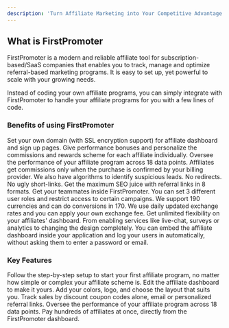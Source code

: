 ```yaml
---
description: 'Turn Affiliate Marketing into Your Competitive Advantage'
---
```

## What is FirstPromoter
FirstPromoter is a modern and reliable affiliate tool for subscription-based/SaaS companies that enables you to track, manage and optimize referral-based marketing programs. It is easy to set up, yet powerful to scale with your growing needs.

Instead of coding your own affiliate programs, you can simply integrate with FirstPromoter to handle your affiliate programs for you with a few lines of code.

### Benefits of using FirstPromoter

<CardGroup cols={2}>
  <Card title="Use your own domain" icon="square-1">
     Set your own domain (with SSL encryption support) for affiliate dashboard and sign up pages.
  </Card>
   <Card title="Individual rewards and bonuses" icon="square-2">
     Give performance bonuses and personalize the commissions and rewards scheme for each affiliate individually.
  </Card>
  <Card title="Direct URL tracking" icon="square-3">
     Oversee the performance of your affiliate program across 18 data points.
  </Card>
   <Card title="Fraud Protection" icon="square-4">
      Affiliates get commissions only when the purchase is confirmed by your billing provider. We also have algorithms to identify suspicious leads.
  </Card>
  <Card title="SEO-friendly referral links" icon="square-4">
     No redirects. No ugly short-links. Get the maximum SEO juice with referral links in 8 formats. 
  </Card>
  <Card title="Invite your team" icon="square-5">
     Get your teammates inside FirstPromoter. You can set 3 different user roles and restrict access to certain campaigns.
  </Card>
  <Card title="Multiple currencies" icon="square-6">
      We support 190 currencies and can do conversions in 170. We use daily updated exchange rates and you can apply your own exchange fee.
  </Card>
  <Card title="Custom CSS and Javascript" icon="square-7">
      Get unlimited flexibility on your affiliates' dashboard. From enabling services like live-chat, surveys or analytics to changing the design completely.
  </Card>
  <Card title="Embeddable affiliate dashboard" icon="square-8">
      You can embed the affiliate dashboard inside your application and log your users in automatically, without asking them to enter a password or email.
  </Card>
  
  
</CardGroup>



### Key Features

<CardGroup cols={2}>
  <Card title="Launch affiliate and referral campaigns with ease" icon="square-1">
     Follow the step-by-step setup to start your first affiliate program, no matter how simple or complex your affiliate scheme is.
  </Card>
  <Card title="Customize the affiliate dashboard with your branding" icon="square-2">
    Edit the affiliate dashboard to make it yours. Add your colors, logo, and choose the layout that suits you.
  </Card>
  <Card title="Track personalized referral links and coupon codes" icon="square-3">
    Track sales by discount coupon codes alone, email or personalized referral links.
  </Card>
  <Card title="Leverage powerful reporting" icon="square-4">
      Oversee the performance of your affiliate program across 18 data points.
  </Card>
   <Card title="Save time with one-click payouts" icon="square-5">
      Pay hundreds of affiliates at once, directly from the FirstPromoter dashboard.
  </Card>
</CardGroup>
  